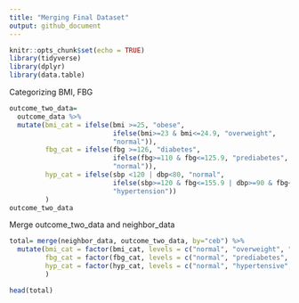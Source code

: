 ```yaml
---
title: "Merging Final Dataset"
output: github_document
---
```


```r
knitr::opts_chunk$set(echo = TRUE)
library(tidyverse)
library(dplyr)
library(data.table)
```

Categorizing BMI, FBG
```r
outcome_two_data=
  outcome_data %>% 
  mutate(bmi_cat = ifelse(bmi >=25, "obese", 
                          ifelse(bmi>=23 & bmi<=24.9, "overweight",
                          "normal")),
         fbg_cat = ifelse(fbg >=126, "diabetes", 
                          ifelse(fbg>=110 & fbg<=125.9, "prediabetes",
                          "normal")),
         hyp_cat = ifelse(sbp <120 | dbp<80, "normal", 
                          ifelse(sbp>=120 & fbg<=155.9 | dbp>=90 & fbg<=99.9, "hypertensive",
                          "hypertension"))
         )
outcome_two_data
```
Merge outcome_two_data and neighbor_data

```r
total= merge(neighbor_data, outcome_two_data, by="ceb") %>% 
  mutate(bmi_cat = factor(bmi_cat, levels = c("normal", "overweight", "obese")),
         fbg_cat = factor(fbg_cat, levels = c("normal", "prediabetes", "diabetes")),
         hyp_cat = factor(hyp_cat, levels = c("normal", "hypertensive", "hypertension"))
         )

head(total)
```



